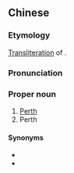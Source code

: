 ==Chinese==
{{zh-forms|gloss=-}}

===Etymology===
[[transliteration|Transliteration]] of {{etyl|en|zh}} {{m|en|Perth}}.

===Pronunciation===
{{zh-pron
|m=Pèisī
|c=paak3 si1
|cat=propn
}}

===Proper noun===
{{zh-proper noun}}

# [[Perth]] {{gloss|state capital of Western Australia}}
# Perth {{gloss|other towns and cities of the same name}}

====Synonyms====
* {{zh-l|珀斯}}
* {{zh-l|柏斯}}

{{zh-cat|Cities}}